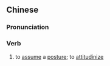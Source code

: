 {{also|作势}}
==Chinese==
{{zh-forms|s=作势}}

===Pronunciation===
{{zh-pron
|m=zuòshì
|c=zok3 sai3
|mn=qz,xm:chok-sè/zz:chok-sì
|cat=verb
}}

===Verb===
{{zh-verb}}

# to [[assume]] a [[posture]]; to [[attitudinize]]